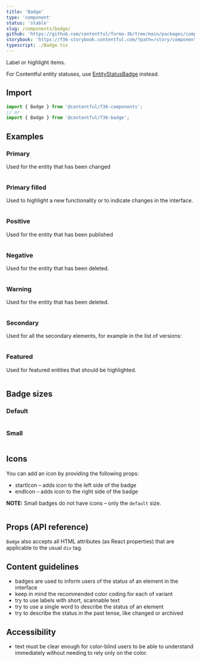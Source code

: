 ```yaml
---
title: 'Badge'
type: 'component'
status: 'stable'
slug: /components/badge/
github: 'https://github.com/contentful/forma-36/tree/main/packages/components/badge'
storybook: 'https://f36-storybook.contentful.com/?path=/story/components-badge--basic'
typescript: ./Badge.tsx
---
```


Label or highlight items.

For Contentful entity statuses, use [EntityStatusBadge](/components/entity-status-badge) instead.

## Import

```js static=true
import { Badge } from '@contentful/f36-components';
// or
import { Badge } from '@contentful/f36-badge';
```

## Examples

### Primary

Used for the entity that has been changed

```tsx file=../../examples/PrimaryBadgeExample.tsx

```

### Primary filled

Used to highlight a new functionality or to indicate changes in the interface.

```tsx file=../../examples/PrimaryFilledBadgeExample.tsx

```

### Positive

Used for the entity that has been published

```tsx file=../../examples/PositiveBadgeExample.tsx

```

### Negative

Used for the entity that has been deleted.

```tsx file=../../examples/NegativeBadgeExample.tsx

```

### Warning

Used for the entity that has been deleted.

```tsx file=../../examples/WarningBadgeExample.tsx

```

### Secondary

Used for all the secondary elements, for example in the list of versions:

```tsx file=../../examples/SecondaryBadgeExample.tsx

```

### Featured

Used for featured entities that should be highlighted.

```tsx file=../../examples/FeaturedBadgeExample.tsx

```

## Badge sizes

### Default

```tsx file=../../examples/DefaultSizeExample.tsx

```

### Small

```tsx file=../../examples/SmallSizeExample.tsx

```

## Icons

You can add an icon by providing the following props:

- startIcon – adds icon to the left side of the badge
- endIcon – adds icon to the right side of the badge

**NOTE:** Small badges do not have icons – only the `default` size.

```tsx file=../../examples/BadgeWithIconExample.tsx

```

## Props (API reference)

<PropsTable of="Badge" />

`Badge` also accepts all HTML attributes (as React properties) that are applicable to the usual `div` tag.

## Content guidelines

- badges are used to inform users of the status of an element in the interface
- keep in mind the recommended color coding for each of variant
- try to use labels with short, scannable text
- try to use a single word to describe the status of an element
- try to describe the status in the past tense, like changed or archived

## Accessibility

- text must be clear enough for color-blind users to be able to understand immediately without needing to rely only on the color.
